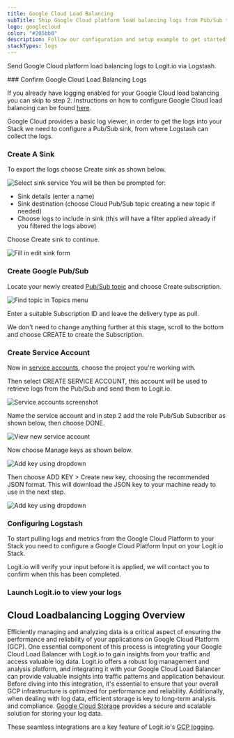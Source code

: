```yaml
---
title: Google Cloud Load Balancing
subTitle: Ship Google Cloud platform load balancing logs from Pub/Sub to Logstash
logo: googlecloud
color: "#205bb0"
description: Follow our configuration and setup example to get started with shipping Google Cloud Load Balancing logs to Lostash for monitoring and analysis in Logit.io. 
stackTypes: logs
---
```


Send Google Cloud platform load balancing logs to Logit.io via Logstash.

<Steps>
  ### Confirm Google Cloud Load Balancing Logs

  If you already have logging enabled for your Google Cloud load balancing you can skip to step 2. 
  Instructions on how to configure Google Cloud load balancing can 
  be found [here](https://cloud.google.com/load-balancing/docs/https/https-logging-monitoring).

  Google Cloud provides a basic log viewer, in order to get the logs into your Stack we need to configure a Pub/Sub sink, 
  from where Logstash can collect the logs.

  ### Create A Sink

  To export the logs choose Create sink as shown below.

  ![Select sink service](@/images/integrations/google-pubsub/gcp-ss2.png)
  You will be then be prompted for:
  - Sink details (enter a name)
  - Sink destination (choose Cloud Pub/Sub topic creating a new topic if needed)
  - Choose logs to include in sink (this will have a filter applied already if you filtered the logs above)

  Choose Create sink to continue.

  ![Fill in edit sink form](@/images/integrations/google-pubsub/gcp-ss3.png)

  ### Create Google Pub/Sub

  Locate your newly created [Pub/Sub topic](https://console.cloud.google.com/cloudpubsub/topic/) and choose Create subscription.

  ![Find topic in Topics menu](@/images/integrations/google-pubsub/gcp-ss5.png)
  
  Enter a suitable Subscription ID and leave the delivery type as pull.

  We don't need to change anything further at this stage, scroll to the bottom and choose CREATE to create the Subscription.

  ### Create Service Account

  Now in [service accounts](https://console.cloud.google.com/iam-admin/serviceaccounts), choose the project you're working with. 
      
  Then select CREATE SERVICE ACCOUNT, this account will be used to retrieve logs from the Pub/Sub and send them to Logit.io.

  ![Service accounts screenshot](@/images/integrations/google-pubsub/gcp-ss8.png)

  Name the service account and in step 2 add the role Pub/Sub Subscriber as shown below, then choose DONE.
  
  ![View new service account](@/images/integrations/google-pubsub/gcp-ss11.png)

  Now choose Manage keys as shown below.

  ![Add key using dropdown](@/images/integrations/google-pubsub/gcp-ss12.png)

  Then choose ADD KEY > Create new key, choosing the recommended JSON format. This will download the JSON key to your machine ready to use in the next step.

  ![Add key using dropdown](@/images/integrations/google-pubsub/gcp-ss13.png)

  ### Configuring Logstash

  To start pulling logs and metrics from the Google Cloud Platform to your Stack you need to configure a Google Cloud Platform Input on your Logit.io Stack.

  <ConfigurePubSub type="" utmSource="Google_Cloud_Load_Balancing" utmMedium="google" utmCampaign="googlecloudloadbalancing"/>

  <Callout type="info">
    Logit.io will verify your input before it is applied, we will contact you to confirm when this has been completed.
  </Callout>

  ### Launch Logit.io to view your logs
  <LaunchStack utmMedium="google" utmCampaign="googlecloudloadbalancing" source="Google_Cloud_Load_Balancing" />
</Steps>

## Cloud Loadbalancing Logging Overview

Efficiently managing and analyzing data is a critical aspect of ensuring the performance and reliability of your applications on Google Cloud Platform (GCP). 
One essential component of this process is integrating your Google Cloud Load Balancer with Logit.io to gain insights from your traffic and access valuable log data. 
Logit.io offers a robust log management and analysis platform, and integrating it with your Google Cloud Load Balancer can provide valuable insights into traffic 
patterns and application behaviour. Before diving into this integration, it's essential to ensure that your overall GCP infrastructure is optimized for performance 
and reliability. Additionally, when dealing with log data, efficient storage is key to long-term analysis and compliance. 
[Google Cloud Storage](/integrations/logs/google-cloud/storage-audit) provides a secure and scalable solution for storing your log data.

These seamless integrations are a key feature of Logit.io's [GCP logging](https://logit.io/solutions/gcp-logging/).